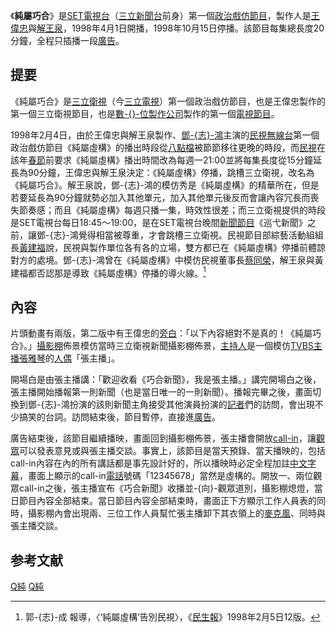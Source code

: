 {{電視節目信息框
| 名稱       = 純屬巧合
| 類型       = [[政治戲仿節目|政治戲仿節目]]
| 導演       = 
| 編劇       = 
| 演出       = [[鄧志鴻|鄧-{志}-鴻]]
| 製作人     = [[王偉忠|王偉忠]]、[[解王泉|解王泉]]
| 國家       = {{ROC-TW}}
| 語言       = 依劇情需要混用[[國語|國語]]、[[台語|台語]]等
| 集數       = 
| 每集長     = 20分鐘（含[[廣告|廣告]]）
| 標語       = 以下內容絕對不是真的！《純屬巧合》。
| 監製       = [[三立衛星電視台|三立衛星電視台]]
| 製作公司   = 數-{}-位製作事業股份有限公司
| 電視台     = [[SET電視台|SET電視台]]
| 開始       = 1998年4月1日
| 結束       = 1998年10月15日
| 官方網站   = 
}}
{{Note24hUTC+8}}
《'''純屬巧合'''》是[[SET電視台|SET電視台]]（[[三立新聞台|三立新聞台]]前身）第一個[[政治戲仿節目|政治戲仿節目]]，製作人是[[王偉忠|王偉忠]]與[[解王泉|解王泉]]，1998年4月1日開播，1998年10月15日停播。該節目每集總長度20分鐘，全程只插播一段[[廣告|廣告]]。

==提要==
《純屬巧合》是[[三立衛視|三立衛視]]（今[[三立電視|三立電視]]）第一個政治戲仿節目，也是王偉忠製作的第一個三立衛視節目，也是[[金星娛樂|數-{}-位製作公司]]製作的第一個[[電視節目|電視節目]]。

1998年2月4日，由於王偉忠與解王泉製作、[[鄧志鴻|鄧-{志}-鴻]]主演的[[民視無線台|民視無線台]]第一個政治戲仿節目《純屬虛構》的播出時段從[[八點檔|八點檔]]被節節移往更晚的時段，而[[民視|民視]]在該年[[春節|春節]]前要求《純屬虛構》播出時間改為每週一21:00並將每集長度從15分鐘延長為90分鐘，王偉忠與解王泉決定：《純屬虛構》停播，跳槽三立衛視，改名為《純屬巧合》。解王泉說，鄧-{志}-鴻的模仿秀是《純屬虛構》的精華所在，但是若要延長為90分鐘就勢必加入其他單元，加入其他單元後反而會讓內容冗長而喪失節奏感；而且《純屬虛構》每週只播一集，時效性很差；而三立衛視提供的時段是SET電視台每日18:45～19:00，是在SET電視台晚間[[新聞節目|新聞節目]]《巡弋新聞》之前，讓鄧-{志}-鴻覺得相當被尊重，才會跳槽三立衛視。民視節目部綜藝活動組組長[[黃建福_(製作人)|黃建福]]說，民視與製作單位各有各的立場，雙方都已在《純屬虛構》停播前體諒對方的處境。鄧-{志}-鴻曾在《純屬虛構》中模仿民視董事長[[蔡同榮|蔡同榮]]，解王泉與黃建福都否認那是導致《純屬虛構》停播的導火線。<ref>郭-{志}-成 報導，〈‘純屬虛構’告別民視〉，《[[民生報|民生報]]》1998年2月5日12版。</ref>

==內容==
片頭動畫有兩版，第二版中有王偉忠的[[旁白|旁白]]：「以下內容絕對不是真的！《純屬巧合》。」[[攝影棚|攝影棚]]佈景模仿當時三立衛視新聞攝影棚佈景，[[主持人|主持人]]是一個模仿[[TVBS|TVBS]][[新聞主播|主播]][[張雅琴|張雅琴]]的[[人偶|人偶]]「張主播」。

開場白是由張主播講：「歡迎收看《巧合新聞》，我是張主播。」講完開場白之後，張主播開始播報第一則新聞（也是當日唯一的一則新聞）。播報完畢之後，畫面切換到鄧-{志}-鴻扮演的該則新聞主角接受其他演員扮演的[[記者|記者]]們的訪問，會出現不少搞笑的台詞。訪問結束後，節目暫停，直接進[[廣告|廣告]]。

廣告結束後，該節目繼續播映，畫面回到攝影棚佈景，張主播會開放[[call-in|call-in]]，讓[[觀眾|觀眾]]可以發表意見或與張主播交談。事實上，該節目是當天預錄、當天播映的，包括call-in內容在內的所有講話都是事先設計好的，所以播映時必定全程加註[[中文|中文]][[字幕|字幕]]，畫面上顯示的call-in[[電話|電話]]號碼「12345678」當然是虛構的。開放一、兩位觀眾call-in之後，張主播宣布《巧合新聞》收播並-{向}-觀眾道別，攝影棚熄燈，當日節目內容全部結束。當日節目內容全部結束時，畫面正下方顯示工作人員表的同時，攝影棚內會出現兩、三位工作人員幫忙張主播卸下其衣領上的[[麥克風|麥克風]]、同時與張主播交談。

==参考文献==
{{Reflist}}

[[Category:三立新聞台節目|Q純]]
[[Category:政治戲仿節目|Q純]]